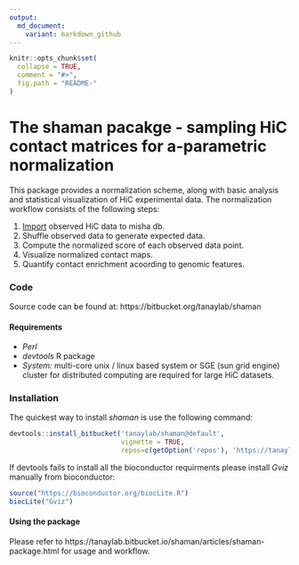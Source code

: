 ```yaml
---
output:
  md_document:
    variant: markdown_github
---
```


```r
knitr::opts_chunk$set(
  collapse = TRUE,
  comment = "#>",
  fig.path = "README-"
)
```

# The shaman pacakge - sampling HiC contact matrices for a-parametric normalization#

This package provides a normalization scheme, along with basic analysis and statistical visualization of HiC experimental data.
The normalization workflow consists of the following steps:

1. [Import](https://tanaylab.bitbucket.io/shaman/articles/import.html) observed HiC data to misha db.
2. Shuffle observed data to generate expected data.
3. Compute the normalized score of each observed data point.
4. Visualize normalized contact maps.
5. Quantify contact enrichment acoording to genomic features.


### Code
Source code can be found at: 
https://bitbucket.org/tanaylab/shaman

#### Requirements 
- _Perl_
- _devtools_ R package
- _System:_ multi-core unix / linux based system or SGE (sun grid engine) cluster for distributed computing are required for large HiC datasets. 


### Installation 
The quickest way to install *shaman* is use the following command: 

```r
devtools::install_bitbucket('tanaylab/shaman@default', 
                            vignette = TRUE, 
                            repos=c(getOption('repos'), 'https://tanaylab.bitbucket.io/repo'))
```

If devtools fails to install all the bioconductor requirments please install _Gviz_ manually from bioconductor:

```r
source("https://bioconductor.org/biocLite.R")
biocLite("Gviz")
```

#### Using the package
Please refer to  https://tanaylab.bitbucket.io/shaman/articles/shaman-package.html for usage and workflow.
